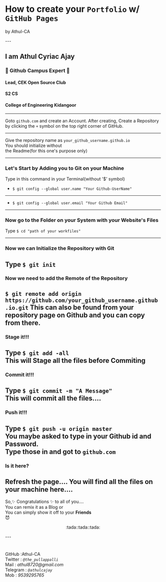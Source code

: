 

# How to create your `Portfolio` w/ `GitHub Pages`
<p> by Athul-CA</p>
---


## I am Athul Cyriac Ajay
### :triangular_flag_on_post: Github Campus Expert :triangular_flag_on_post:
#### Lead, CEK Open Source Club
#### S2 CS
#### College of Engineering Kidangoor
---

Goto `github.com` and create an Account.
After creating, Create a Repository by clicking the `+` symbol on the top right corner of GitHub.

---

Give the repository name as `your_github_username.github.io`   
You should initialize  without    
the Readme(for this one's purpose only)

---

### Let's Start by Adding you to Git on your Machine
Type in this command in your Terminal(without '$' symbol)

- `$ git config --global user.name "Your Github-UserName"`
-----------

- `$ git config --global user.email "Your Github Email"`

---

### Now go to the Folder on your System with your Website's Files
Type `$ cd "path of your workfiles"`

---

### Now we can Initialize the Repository with Git
Type  `$ git init`
---

### Now we need to add the Remote of the Repository
 `$ git remote add origin https://github.com/your_github_username.github.io.git`
 This can also be found from your repository page on Github and you can copy from there.
---

### Stage it!!!
Type `$ git add -all`   
This will Stage all the files before Commiting
---

### Commit it!!!
Type `$ git commit -m "A Message"`   
This will commit all the files....
---

### Push it!!!
Type `$ git push -u origin master`    
You maybe asked to type in your Github id and Password.   
Type those in and got to `github.com`
---

### Is it here?
Refresh the page.... You will find all the files on your machine here....
---

So,:sparkles: Congratulations :sparkles: to all of you....  
You can remix it as a Blog or   
 You can simply show it off to your __Friends__    
   :smiling_imp:
<p align="center">:tada::tada::tada:</p>
---

#
GitHub  :Athul-CA  
Twitter : *`@the_pullappalli`*  
Mail    : _athul8720@gmail.com_  
Telegram : _`@athulcajay`_  
Mob : *9539295765*
